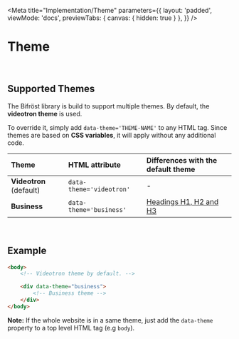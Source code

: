 
<Meta
    title="Implementation/Theme"
    parameters={{
        layout: 'padded',
        viewMode: 'docs',
        previewTabs: { canvas: { hidden: true } },
    }}
/>

# Theme

<br />

## Supported Themes

The Bifröst library is build to support multiple themes. By default, the **videotron theme** is used.

To override it, simply add `data-theme='THEME-NAME'` to any HTML tag.
Since themes are based on **CSS variables**, it will apply without any additional code.

| Theme                   | HTML attribute           | Differences with the default theme                          |
| :---------------------- | :----------------------- | :---------------------------------------------------------- |
| **Videotron** (default) | `data-theme='videotron'` | -                                                           |
| **Business**            | `data-theme='business'`  | [Headings H1, H2 and H3](?path=/docs/styles-headings--page) |

<br />

## Example

```html
<body>
    <!-- Videotron theme by default. -->

    <div data-theme="business">
        <!-- Business theme -->
    </div>
</body>
```

**Note:** If the whole website is in a same theme, just add the `data-theme` property to a top level HTML tag (e.g `body`).
